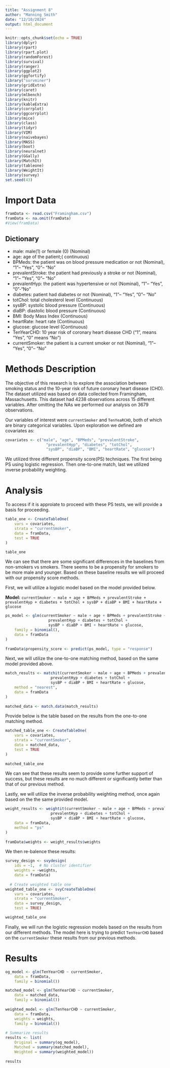 ```yaml
---
title: "Assignment 8"
author: "Manning Smith"
date: "12/10/2024"
output: html_document
---
```


```r
knitr::opts_chunk$set(echo = TRUE)
library(dplyr)
library(rpart)
library(rpart.plot)
library(randomForest)
library(survival)
library(ranger)
library(ggplot2)
library(ggfortify)
library("survminer")
library(gridExtra)
library(caret)
library(mlbench)
library(knitr)
library(kableExtra)
library(corrplot)
library(ggcorrplot)
library(mice)
library(class)
library(tidyr)
library(VIM)
library(naivebayes)
library(MASS)
library(boot)
library(neuralnet)
library(GGally)
library(MatchIt)
library(tableone)
library(WeightIt)
library(survey)
set.seed(43)
```

# Import Data
```r
framData <- read.csv("Framingham.csv")
framData <- na.omit(framData)
#View(framData)
```

## Dictionary
- male:  male(1) or female (0) (Nominal)
- age:   age of the patient;( continuous)
- BPMeds:  the patient was on blood pressure medication or not (Nominal), “1”-- “Yes”, “0”-- “No”
- prevalentStroke: the patient had previously a stroke or not (Nominal), “1”-- “Yes”, “0”-- “No”
- prevalentHyp:  the patient was hypertensive or not (Nominal), “1”-- “Yes”, “0”-“No”
- diabetes:  patient had diabetes or not (Nominal), “1”-- “Yes”, “0”-- “No”
- totChol:  total cholesterol level (Continuous)
- sysBP:  systolic blood pressure (Continuous)
- diaBP:  diastolic blood pressure (Continuous)
- BMI:  Body Mass Index (Continuous)
- heartRate: heart rate (Continuous)
- glucose: glucose level (Continuous)
- TenYearCHD:  10 year risk of coronary heart disease CHD (“1”, means “Yes”, “0” means “No”)
- currentSmoker:  the patient is a current smoker or not (Nominal),  “1”-- “Yes”, “0”-- “No”

# Methods Description

The objective of this research is to explore the association between smoking status and the 10-year risk of future coronary heart disease (CHD). The dataset utilized was based on data collected from Framingham, Massachusetts. This dataset had 4238 observations across 15 different variables. After omitting the NAs we performed our analysis on 3679 observations.

Our variables of interest were `currentSmoker` and `TenYeaRCHD`, both of which are binary categorical variables. Upon exploration we defined are covariates as:
```r
covariates <- c("male", "age", "BPMeds", "prevalentStroke", 
                  "prevalentHyp", "diabetes", "totChol", 
                  "sysBP", "diaBP", "BMI", "heartRate", "glucose")
```

We utilized three different propensity score(PS) techniques. The first being PS using logistic regression. Then one-to-one match, last we utilized inverse probability weighting.

# Analysis

To access if it is approiate to proceed with these PS tests, we will provide a basis for proceeding.

```r
table_one <- CreateTableOne(
    vars = covariates, 
    strata = "currentSmoker", 
    data = framData, 
    test = TRUE
)

table_one
```

We can see that there are some significant differences in the baselines from non-smokers vs smokers. There seems to be a propensity for smokers to be more male and younger. Based on these baseline results we will proceed with our propensity score methods.

First, we will utilize a logistic model based on the model provided below.

**Model:** `currentSmoker ~ male + age + BPMeds + prevalentStroke + prevalentHyp + diabetes + totChol + sysBP + diaBP + BMI + heartRate + glucose`

```r
ps_model <- glm(currentSmoker ~ male + age + BPMeds + prevalentStroke + 
                   prevalentHyp + diabetes + totChol + 
                   sysBP + diaBP + BMI + heartRate + glucose,
    family = binomial(),
    data = framData
)
  
framData$propensity_score <- predict(ps_model, type = "response")
```

Next, we will utilize the one-to-one matching method, based on the same model provided above.
```r
match_results <- matchit(currentSmoker ~ male + age + BPMeds + prevalentStroke + 
                    prevalentHyp + diabetes + totChol + 
                    sysBP + diaBP + BMI + heartRate + glucose,
    method = "nearest",
    data = framData
)
  
matched_data <- match.data(match_results)
```

Provide below is the table based on the results from the one-to-one matching method.

```r
matched_table_one <- CreateTableOne(
    vars = covariates, 
    strata = "currentSmoker", 
    data = matched_data, 
    test = TRUE
)
  
matched_table_one
```
We can see that these results seem to provide some further support of success, but these results are no much different or significantly better than that of our previous method.

Lastly, we will utilize the inverse probability weighting method, once again based on the the same provided model.

```r
weight_results <- weightit(currentSmoker ~ male + age + BPMeds + prevalentStroke + 
                    prevalentHyp + diabetes + totChol + 
                    sysBP + diaBP + BMI + heartRate + glucose,
    data = framData,
    method = "ps"
)
  
framData$weights <- weight_results$weights
```

We then re-balence these results:

```r
survey_design <- svydesign(
    ids = ~1,  # No cluster identifier
    weights = ~weights,
    data = framData)
  
  # Create weighted table one
weighted_table_one <- svyCreateTableOne(
    vars = covariates, 
    strata = "currentSmoker", 
    data = survey_design,
    test = TRUE)

weighted_table_one
```

Finally, we will run the logistic regression models based on the results from our different methods. The model here is trying to predict `TenYearCHD` based on the `currentSmoker` these results from our previous methods.

# Results

```r
og_model <- glm(TenYearCHD ~ currentSmoker, 
    data = framData, 
    family = binomial())

matched_model <- glm(TenYearCHD ~ currentSmoker, 
    data = matched_data, 
    family = binomial())
  
weighted_model <- glm(TenYearCHD ~ currentSmoker, 
    data = framData, 
    weights = weights,
    family = binomial())
  
# Summarize results
results <- list(
    Original = summary(og_model),
    Matched = summary(matched_model),
    Weighted = summary(weighted_model))
  
results
```